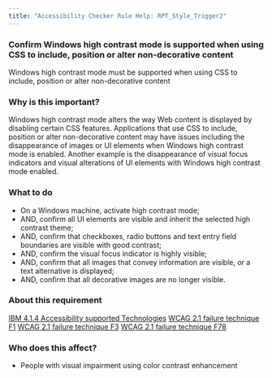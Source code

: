```yaml
---
title: "Accessibility Checker Rule Help: RPT_Style_Trigger2"
---
```


<div className="toolHelp">
<Row>
<Column colLg={16} colMd={8} colSm={4} className="toolHead">

### Confirm Windows high contrast mode is supported when using CSS to include, position or alter non-decorative content

<div id="locLevel"></div>

Windows high contrast mode must be supported when using CSS to include, position or alter non-decorative content

</Column>
</Row>
<Row>
<Column colLg={11} colMd={5} colSm={4} className="toolMain">

### Why is this important?

Windows high contrast mode alters the way Web content is displayed by disabling certain CSS features. Applications that use CSS to include, position or alter non-decorative content may have issues including the disappearance of images or UI elements when Windows high contrast mode is enabled. Another example is the disappearance of visual focus indicators and visual alterations of UI elements with Windows high contrast mode enabled.

<div id="locSnippet"></div>

### What to do

 * On a Windows machine, activate high contrast mode;
 * AND, confirm all UI elements are visible and inherit the selected high contrast theme;
 * AND, confirm that checkboxes, radio buttons and text entry field boundaries are visible with good contrast;
 * AND, confirm the visual focus indicator is highly visible;
 * AND, confirm that all images that convey information are visible, or a text alternative is displayed;
 * AND, confirm that all decorative images are no longer visible.

</Column>
<Column colLg={5} colMd={3} colSm={4} className="toolLeft">

### About this requirement

[IBM 4.1.4 Accessibility supported Technologies](https://www.ibm.com/able/requirements/requirements/#4_1_4)
[WCAG 2.1 failure technique F1](https://www.w3.org/WAI/WCAG21/Techniques/failures/F1)
[WCAG 2.1 failure technique F3](https://www.w3.org/WAI/WCAG21/Techniques/failures/F3)
[WCAG 2.1 failure technique F78](https://www.w3.org/WAI/WCAG21/Techniques/failures/F78)

### Who does this affect?

 * People with visual impairment using color contrast enhancement

</Column>
</Row>
</div>

